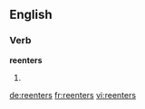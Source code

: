 ==English==

===Verb===
'''reenters'''

# {{third-person singular of|reenter}}

[[de:reenters]]
[[fr:reenters]]
[[vi:reenters]]